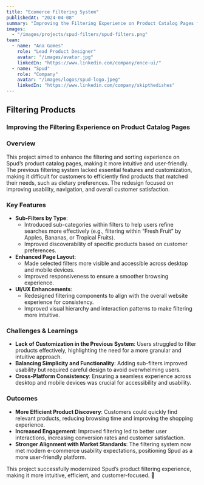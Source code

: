 ```yaml
---
title: "Ecomerce Filtering System"
publishedAt: "2024-04-08"
summary: "Improving the Filtering Experience on Product Catalog Pages for Spud"
images:
  - "/images/projects/spud-filters/spud-filters.png"
team:
  - name: "Ana Gomes"
    role: "Lead Product Designer"
    avatar: "/images/avatar.jpg"
    linkedIn: "https://www.linkedin.com/company/once-ui/"
  - name: "Spud"
    role: "Company"
    avatar: "/images/logos/spud-logo.jpeg"
    linkedIn: "https://www.linkedin.com/company/skipthedishes"
---
```


## **Filtering Products**  
### **Improving the Filtering Experience on Product Catalog Pages**  

### **Overview**  
This project aimed to enhance the filtering and sorting experience on Spud’s product catalog pages, making it more intuitive and user-friendly. The previous filtering system lacked essential features and customization, making it difficult for customers to efficiently find products that matched their needs, such as dietary preferences. The redesign focused on improving usability, navigation, and overall customer satisfaction.  

### **Key Features**  
- **Sub-Filters by Type**:  
  - Introduced sub-categories within filters to help users refine searches more effectively (e.g., filtering within “Fresh Fruit” by Apples, Bananas, or Tropical Fruits).  
  - Improved discoverability of specific products based on customer preferences.  
- **Enhanced Page Layout**:  
  - Made selected filters more visible and accessible across desktop and mobile devices.  
  - Improved responsiveness to ensure a smoother browsing experience.  
- **UI/UX Enhancements**:  
  - Redesigned filtering components to align with the overall website experience for consistency.  
  - Improved visual hierarchy and interaction patterns to make filtering more intuitive.  

### **Challenges & Learnings**  
- **Lack of Customization in the Previous System**: Users struggled to filter products effectively, highlighting the need for a more granular and intuitive approach.  
- **Balancing Simplicity and Functionality**: Adding sub-filters improved usability but required careful design to avoid overwhelming users.  
- **Cross-Platform Consistency**: Ensuring a seamless experience across desktop and mobile devices was crucial for accessibility and usability.  

### **Outcomes**  
- **More Efficient Product Discovery**: Customers could quickly find relevant products, reducing browsing time and improving the shopping experience.  
- **Increased Engagement**: Improved filtering led to better user interactions, increasing conversion rates and customer satisfaction.  
- **Stronger Alignment with Market Standards**: The filtering system now met modern e-commerce usability expectations, positioning Spud as a more user-friendly platform.  

This project successfully modernized Spud’s product filtering experience, making it more intuitive, efficient, and customer-focused. 🚀  

